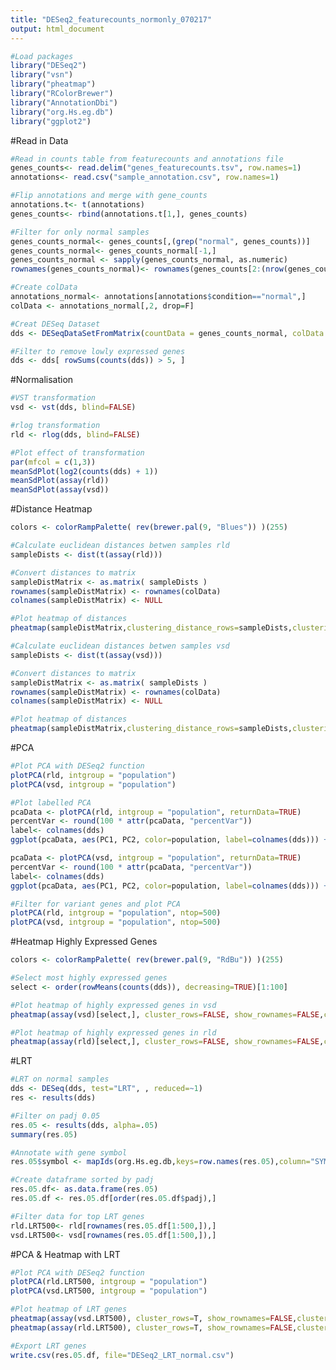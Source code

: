 ```yaml
---
title: "DESeq2_featurecounts_normonly_070217"
output: html_document
---
```

```r
#Load packages
library("DESeq2")
library("vsn")
library("pheatmap")
library("RColorBrewer")
library("AnnotationDbi")
library("org.Hs.eg.db")
library("ggplot2")
```

#Read in Data 

```r
#Read in counts table from featurecounts and annotations file
genes_counts<- read.delim("genes_featurecounts.tsv", row.names=1)
annotations<- read.csv("sample_annotation.csv", row.names=1)

#Flip annotations and merge with gene_counts
annotations.t<- t(annotations)
genes_counts<- rbind(annotations.t[1,], genes_counts)

#Filter for only normal samples
genes_counts_normal<- genes_counts[,(grep("normal", genes_counts))]
genes_counts_normal<- genes_counts_normal[-1,]
genes_counts_normal <- sapply(genes_counts_normal, as.numeric)
rownames(genes_counts_normal)<- rownames(genes_counts[2:(nrow(genes_counts)),])

#Create colData
annotations_normal<- annotations[annotations$condition=="normal",]
colData <- annotations_normal[,2, drop=F]

#Creat DESeq Dataset
dds <- DESeqDataSetFromMatrix(countData = genes_counts_normal, colData = colData, design=~population)

#Filter to remove lowly expressed genes
dds <- dds[ rowSums(counts(dds)) > 5, ]
```

#Normalisation

```r
#VST transformation
vsd <- vst(dds, blind=FALSE)

#rlog transformation
rld <- rlog(dds, blind=FALSE)

#Plot effect of transformation
par(mfcol = c(1,3))
meanSdPlot(log2(counts(dds) + 1))
meanSdPlot(assay(rld))
meanSdPlot(assay(vsd))
```

#Distance Heatmap

```r
colors <- colorRampPalette( rev(brewer.pal(9, "Blues")) )(255)

#Calculate euclidean distances betwen samples rld
sampleDists <- dist(t(assay(rld)))

#Convert distances to matrix
sampleDistMatrix <- as.matrix( sampleDists )
rownames(sampleDistMatrix) <- rownames(colData)
colnames(sampleDistMatrix) <- NULL

#Plot heatmap of distances
pheatmap(sampleDistMatrix,clustering_distance_rows=sampleDists,clustering_distance_cols=sampleDists,col=colors)

#Calculate euclidean distances betwen samples vsd
sampleDists <- dist(t(assay(vsd)))

#Convert distances to matrix
sampleDistMatrix <- as.matrix( sampleDists )
rownames(sampleDistMatrix) <- rownames(colData)
colnames(sampleDistMatrix) <- NULL

#Plot heatmap of distances
pheatmap(sampleDistMatrix,clustering_distance_rows=sampleDists,clustering_distance_cols=sampleDists,col=colors)
```

#PCA

```r
#Plot PCA with DESeq2 function
plotPCA(rld, intgroup = "population")
plotPCA(vsd, intgroup = "population")

#Plot labelled PCA
pcaData <- plotPCA(rld, intgroup = "population", returnData=TRUE)
percentVar <- round(100 * attr(pcaData, "percentVar"))
label<- colnames(dds)
ggplot(pcaData, aes(PC1, PC2, color=population, label=colnames(dds))) + geom_point(size=3) + xlab(paste0("PC1: ",percentVar[1],"% variance")) + ylab(paste0("PC2: ",percentVar[2],"% variance")) + coord_fixed()+ geom_text(size=2.5, nudge_x = 1, nudge_y = 1, check_overlap = T)

pcaData <- plotPCA(vsd, intgroup = "population", returnData=TRUE)
percentVar <- round(100 * attr(pcaData, "percentVar"))
label<- colnames(dds)
ggplot(pcaData, aes(PC1, PC2, color=population, label=colnames(dds))) + geom_point(size=3) + xlab(paste0("PC1: ",percentVar[1],"% variance")) + ylab(paste0("PC2: ",percentVar[2],"% variance")) + coord_fixed()+ geom_text(size=2.5, nudge_x = 1, nudge_y = 1, check_overlap = T)

#Filter for variant genes and plot PCA
plotPCA(rld, intgroup = "population", ntop=500)
plotPCA(vsd, intgroup = "population", ntop=500)
```

#Heatmap Highly Expressed Genes

```r
colors <- colorRampPalette( rev(brewer.pal(9, "RdBu")) )(255)

#Select most highly expressed genes
select <- order(rowMeans(counts(dds)), decreasing=TRUE)[1:100]

#Plot heatmap of highly expressed genes in vsd
pheatmap(assay(vsd)[select,], cluster_rows=FALSE, show_rownames=FALSE,cluster_cols=T, color = colors)

#Plot heatmap of highly expressed genes in rld
pheatmap(assay(rld)[select,], cluster_rows=FALSE, show_rownames=FALSE,cluster_cols=T, color=colors)
```

#LRT

```r
#LRT on normal samples
dds <- DESeq(dds, test="LRT", , reduced=~1)
res <- results(dds)

#Filter on padj 0.05 
res.05 <- results(dds, alpha=.05)
summary(res.05)

#Annotate with gene symbol
res.05$symbol <- mapIds(org.Hs.eg.db,keys=row.names(res.05),column="SYMBOL",keytype="ENSEMBL",multiVals="first")

#Create dataframe sorted by padj
res.05.df<- as.data.frame(res.05)
res.05.df <- res.05.df[order(res.05.df$padj),]

#Filter data for top LRT genes
rld.LRT500<- rld[rownames(res.05.df[1:500,]),]
vsd.LRT500<- vsd[rownames(res.05.df[1:500,]),]
```

#PCA & Heatmap with LRT

```r
#Plot PCA with DESeq2 function
plotPCA(rld.LRT500, intgroup = "population")
plotPCA(vsd.LRT500, intgroup = "population")

#Plot heatmap of LRT genes
pheatmap(assay(vsd.LRT500), cluster_rows=T, show_rownames=FALSE,cluster_cols=T, color=colors, scale = "row")
pheatmap(assay(rld.LRT500), cluster_rows=T, show_rownames=FALSE,cluster_cols=T, color=colors, scale="row")
```

```r
#Export LRT genes
write.csv(res.05.df, file="DESeq2_LRT_normal.csv")
```





